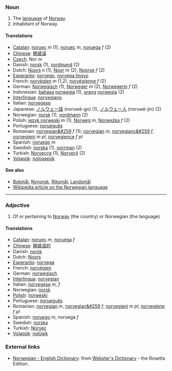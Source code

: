 === Noun ===
# The [[language]] of [[Norway]].
# Inhabitant of Norway.

====Translations====
*[[Catalan]]: [[noruec]] ''m'' (1), [[noruec]] ''m'', [[noruega]] ''f'' (2)
*[[Chinese]]: [[挪威语]]
*[[Czech]]: Nor  ''m''
*Danish: [[norsk]] (1), [[nordmand]] (2)
*Dutch: [[Noors]] ''n'' (1), [[Noor]] ''m'' (2), [[Noorse]] ''f'' (2)
*[[Esperanto]]: [[norvego]], [[norvega lingvo]]
*French: [[norvégien]] ''m'' (1,2), [[norvégienne]] ''f'' (2)
*German: [[Norwegisch]] (1), [[Norweger]] ''m'' (2), [[Norwegerin]] ''f'' (2)
*Indonesian: [[bahasa]] [[norwegia]] (1), [[orang]] [[norwegia]] (2)
*[[Interlingua]]: [[norvegiano]]
*Italian: [[norvegese]]
*Japanese: [[ノルウェー語]] (noruwē-go) (1), [[ノルウェー人]] (noruwē-jin) (2)
*Norwegian: [[norsk]] (1), [[nordmann]] (2)
*Polish: [[język norweski]] ''m'' (1), [[Norweg]] ''m'', [[Norweżka]] ''f'' (2)
*Portuguese: [[norueguês]]
*Romanian: [[norvegian&#259]] ''f'' (1); [[norvegian]] ''m'', [[norvegianc&#259]] ''f'', [[norvegieni]] ''m pl'', [[norvegience]] ''f pl''
*Spanish: [[noruego]] ''m''
*Swedish: [[norska]] (1), [[norrman]] (2)
*Turkish: [[Norveççe]] (1), [[Norveçli]] (2)
*[[Volapük]]: [[nolügapük]]

====See also====
*[[Bokmål]], [[Nynorsk]], [[Riksmål]], [[Landsmål]]
*[[w:Norwegian language|Wikipedia article on the Norwegian language]]

----
===Adjective===
# Of or pertaining to [[Norway]] (the country) or Norwegian (the language)

====Translations====
*[[Catalan]]: [[noruec]] ''m'', [[noruega]] ''f''
*[[Chinese]]: [[挪威语的]]
*Danish: [[norsk]]
*Dutch: [[Noors]]
*[[Esperanto]]: [[norvega]]
*French: [[norvégien]]
*German: [[norwegisch]]
*[[Interlingua]]: [[norvegian]]
*Italian: [[norvegese]] ''m'', ''f''
*Norwegian: [[norsk]]
*[[Polish]]: [[norweski]]
*Portuguese: [[norueguês]]
*Romanian: [[norvegian]] ''m'', [[norvegian&#259]] ''f'', [[norvegieni]] ''m pl'', [[norvegiene]] ''f pl''
*Spanish: [[noruego]] ''m'', noruega ''f''
*Swedish: [[norska]]
*Turkish: [[Norveç]]
*[[Volapük]]: [[nolügik]]

=== External links ===
*[http://www.websters-online-dictionary.org/definition/Norwegian-english/ Norwegian - English Dictionary]: from [http://www.websters-online-dictionary.org/ Webster's Dictionary] - the Rosetta Edition.